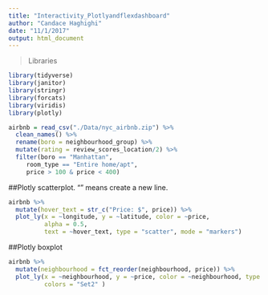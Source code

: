 ```yaml
---
title: "Interactivity_Plotlyandflexdashboard"
author: "Candace Haghighi"
date: "11/1/2017"
output: html_document
---
```


>Libraries 

```r
library(tidyverse)
library(janitor)
library(stringr)
library(forcats)
library(viridis)
library(plotly)
```

```r
airbnb = read_csv("./Data/nyc_airbnb.zip") %>%
  clean_names() %>%
  rename(boro = neighbourhood_group) %>%
  mutate(rating = review_scores_location/2) %>%
  filter(boro == "Manhattan", 
     room_type == "Entire home/apt",
     price > 100 & price < 400) 
```

##Plotly scatterplot. "\N" means create a new line. 

```r
airbnb %>%
  mutate(hover_text = str_c("Price: $", price)) %>% 
  plot_ly(x = ~longitude, y = ~latitude, color = ~price,
          alpha = 0.5, 
          text = ~hover_text, type = "scatter", mode = "markers")
```

##Plotly boxplot

```r
airbnb %>%
  mutate(neighbourhood = fct_reorder(neighbourhood, price)) %>% 
  plot_ly(x = ~neighbourhood, y = ~price, color = ~neighbourhood, type = "box",
          colors = "Set2" )
```